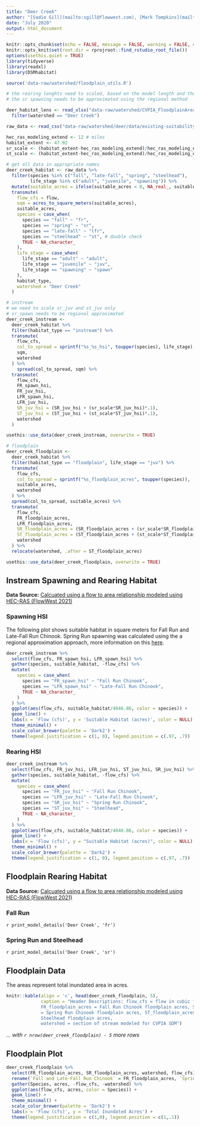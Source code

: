 ```yaml
---
title: "Deer Creek"
author: "[Sadie Gill](mailto:sgill@flowwest.com), [Mark Tompkins](mailto:mtompkins@flowwest.com)" 
date: "July 2020"
output: html_document
---
```


```r
knitr::opts_chunk$set(echo = FALSE, message = FALSE, warning = FALSE, out.width = '100%')
knitr::opts_knit$set(root.dir = rprojroot::find_rstudio_root_file())
options(usethis.quiet = TRUE)
library(tidyverse)
library(readxl)
library(DSMhabitat)
```   


```r
source('data-raw/watershed/floodplain_utils.R')
```

```r
# the rearing lenghts need to scaled, based on the model length and the actual rearing
# the sr spawning needs to be approximated using the regional method

deer_habitat_lens <- read_xlsx("data-raw/watershed/CVPIA_FloodplainAreas.xlsx") %>% 
  filter(watershed == "Deer Creek")

raw_data <- read_csv("data-raw/watershed/deer/data/existing-suitability-deer-creek-2021-03-24.csv")

hec_ras_modeling_extend <- 12 # miles
habitat_extent <- 47.92 
sr_scale <- (habitat_extent-hec_ras_modeling_extend)/hec_ras_modeling_extend
st_scale <- (habitat_extent-hec_ras_modeling_extend)/hec_ras_modeling_extend

# get all data in appropriate names
deer_creek_habitat <- raw_data %>% 
  filter(species %in% c("fall", "late-fall", "spring", "steelhead"), 
         life_stage %in% c("adult", "juvenile", "spawning")) %>%
  mutate(suitable_acres = ifelse(suitable_acres < 0, NA_real_, suitable_acres)) %>% 
  transmute(
    flow_cfs = flow, 
    sqm = acres_to_square_meters(suitable_acres), 
    suitable_acres,
    species = case_when(
      species == "fall" ~ "fr", 
      species == "spring" ~ "sr", 
      species == "late-fall" ~ "lfr", 
      species == "steelhead" ~ "st", # double check
      TRUE ~ NA_character_
    ),
    life_stage = case_when(
      life_stage == "adult" ~ "adult", 
      life_stage == "juvenile" ~ "juv", 
      life_stage == "spawning" ~ "spawn"
    ), 
    habitat_type, 
    watershed = "Deer Creek"
  )

# instream
# we need to scale sr_juv and st_juv only
# sr_spawn needs to be regional approximated
deer_creek_instream <-
  deer_creek_habitat %>% 
  filter(habitat_type == "instream") %>% 
  transmute(
    flow_cfs, 
    col_to_spread = sprintf("%s_%s_hsi", toupper(species), life_stage), 
    sqm, 
    watershed
  ) %>% 
    spread(col_to_spread, sqm) %>% 
  transmute(
    flow_cfs, 
    FR_spawn_hsi, 
    FR_juv_hsi,
    LFR_spawn_hsi, 
    LFR_juv_hsi,
    SR_juv_hsi = (SR_juv_hsi + (sr_scale*SR_juv_hsi)*.1),
    ST_juv_hsi = (ST_juv_hsi + (st_scale*ST_juv_hsi)*.1),
    watershed
  )

usethis::use_data(deer_creek_instream, overwrite = TRUE)

# floodplain
deer_creek_floodplain <- 
  deer_creek_habitat %>% 
  filter(habitat_type == "floodplain", life_stage == "juv") %>% 
  transmute(
    flow_cfs, 
    col_to_spread = sprintf("%s_floodplain_acres", toupper(species)), 
    suitable_acres,
    watershed
  ) %>% 
  spread(col_to_spread, suitable_acres) %>% 
  transmute(
    flow_cfs, 
    FR_floodplain_acres, 
    LFR_floodplain_acres, 
    SR_floodplain_acres = (SR_floodplain_acres + (sr_scale*SR_floodplain_acres)*.1),
    ST_floodplain_acres = (ST_floodplain_acres + (st_scale*ST_floodplain_acres)*.1),
    watershed
  ) %>% 
  relocate(watershed, .after = ST_floodplain_acres)

usethis::use_data(deer_creek_floodplain, overwrite = TRUE)
```

## Instream Spawning and Rearing Habitat
**Data Source:** [Calcuated using a flow to area relationship modeled using HEC-RAS (FlowWest 2021)](#){target="_blank"}

### Spawning HSI 

The following plot shows suitable habitat in square meters for Fall Run and 
Late-Fall Run Chinook. Spring Run spawning was calculated using the a regional 
approximation approach, more information on this [here](#).

```r
deer_creek_instream %>% 
  select(flow_cfs, FR_spawn_hsi, LFR_spawn_hsi) %>% 
  gather(species, suitable_habitat, -flow_cfs) %>% 
  mutate(
    species = case_when(
      species == "FR_spawn_hsi" ~ "Fall Run Chinook",
      species == "LFR_spawn_hsi" ~ "Late-Fall Run Chinook",
      TRUE ~ NA_character_
    )
  ) %>% 
  ggplot(aes(flow_cfs, suitable_habitat/4046.86, color = species)) + 
  geom_line() + 
  labs(x = 'Flow (cfs)', y = 'Suitable Habitat (acres)', color = NULL) + 
  theme_minimal() + 
  scale_color_brewer(palette = 'Dark2') +
  theme(legend.justification = c(1, 0), legend.position = c(.97, .7))
```

### Rearing HSI 

```r
deer_creek_instream %>% 
  select(flow_cfs, FR_juv_hsi, LFR_juv_hsi, ST_juv_hsi, SR_juv_hsi) %>% 
  gather(species, suitable_habitat, -flow_cfs) %>% 
  mutate(
    species = case_when(
      species == "FR_juv_hsi" ~ "Fall Run Chinook",
      species == "LFR_juv_hsi" ~ "Late-Fall Run Chinook",
      species == "SR_juv_hsi" ~ "Spring Run Chinook",
      species == "ST_juv_hsi" ~ "Steelhead",
      TRUE ~ NA_character_
    )
  ) %>% 
  ggplot(aes(flow_cfs, suitable_habitat/4046.86, color = species)) + 
  geom_line() + 
  labs(x = 'Flow (cfs)', y = "Suitable Habitat (acres)", color = NULL) + 
  theme_minimal() + 
  scale_color_brewer(palette = 'Dark2') +
  theme(legend.justification = c(1, 0), legend.position = c(.97, .7))
```

## Floodplain Rearing Habitat 
**Data Source:** [Calcuated using a flow to area relationship modeled using HEC-RAS (FlowWest 2021)](#){target="_blank"}

### Fall Run
`r print_model_details('Deer Creek', 'fr')`

### Spring Run and Steelhead
`r print_model_details('Deer Creek', 'sr')`

## Floodplain Data    
The areas represent total inundated area in acres.

```r
knitr::kable(align = 'c', head(deer_creek_floodplain, 5), 
             caption = "Header Descriptions: flow_cfs = flow in cubic feet per second,
             FR_floodplain_acres = Fall Run Chinook floodplain acres, SR_floodplain_acres 
             = Spring Run Chinook floodplain acres, ST_floodplain_acres = 
             Steelhead floodplain acres, 
             watershed = section of stream modeled for CVPIA SDM")
```

*... with `r nrow(deer_creek_floodplain) - 5` more rows*

## Floodplain Plot
```r
deer_creek_floodplain %>% 
  select(FR_floodplain_acres, SR_floodplain_acres, watershed, flow_cfs) %>%
  rename(`Fall and Late-Fall Run Chinook` = FR_floodplain_acres, `Spring Run Chinook and Steelhead` = SR_floodplain_acres) %>% 
  gather(Species, acres, -flow_cfs, -watershed) %>% 
  ggplot(aes(flow_cfs, acres, color = Species)) +
  geom_line() +
  theme_minimal() +
  scale_color_brewer(palette = 'Dark2') +
  labs(x = 'Flow (cfs)', y = 'Total Inundated Acres') +
  theme(legend.justification = c(1,0), legend.position = c(1,.1))
```
